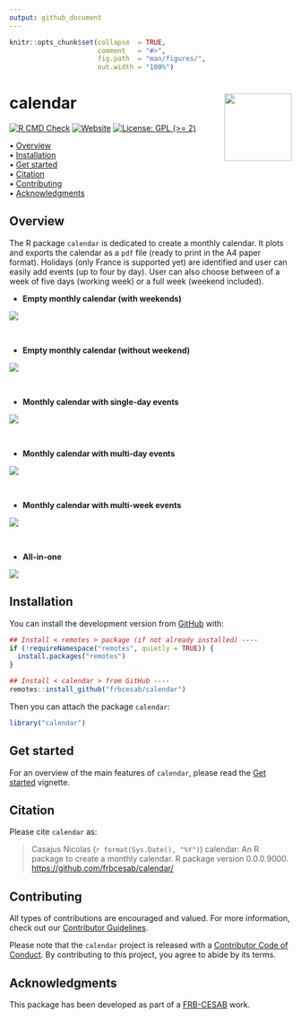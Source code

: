 ```yaml
---
output: github_document
---
```


<!-- README.md is generated from README.Rmd. Please edit that file -->


```r
knitr::opts_chunk$set(collapse  = TRUE,
                      comment   = "#>",
                      fig.path  = "man/figures/",
                      out.width = "100%")
```



calendar <img src="man/figures/logo.png" align="right" style="float:right; height:120px;"/>
=========================================================

<!-- badges: start -->
[![R CMD Check](https://github.com/frbcesab/calendar/actions/workflows/R-CMD-check.yaml/badge.svg)](https://github.com/frbcesab/calendar/actions/workflows/R-CMD-check.yaml)
[![Website](https://github.com/frbcesab/calendar/actions/workflows/pkgdown.yaml/badge.svg)](https://github.com/frbcesab/calendar/actions/workflows/pkgdown.yaml)
[![License: GPL (>= 2)](https://img.shields.io/badge/License-GPL%20%28%3E%3D%202%29-blue.svg)](https://choosealicense.com/licenses/gpl-2.0/)
<!-- badges: end -->



<p align="left">
  • <a href="#overview">Overview</a><br>
  • <a href="#installation">Installation</a><br>
  • <a href="#get-started">Get started</a><br>
  • <a href="#citation">Citation</a><br>
  • <a href="#contributing">Contributing</a><br>
  • <a href="#acknowledgments">Acknowledgments</a>
</p>



## Overview


The R package `calendar` is dedicated to create a monthly calendar. It plots and exports the calendar as a `pdf` file (ready to print in the A4 paper format). Holidays (only France is supported yet) are identified and user can easily add events (up to four by day). User can also choose between of a week of five days (working week) or a full week (weekend included).


- **Empty monthly calendar (with weekends)**

![](man/figures/calendar-demo-1.png)

<br/>

- **Empty monthly calendar (without weekend)**

![](man/figures/calendar-demo-2.png)

<br/>

- **Monthly calendar with single-day events**

![](man/figures/calendar-demo-3.png)

<br/>

- **Monthly calendar with multi-day events**

![](man/figures/calendar-demo-4.png)

<br/>

- **Monthly calendar with multi-week events**

![](man/figures/calendar-demo-5.png)

<br/>

- **All-in-one**

![](man/figures/calendar-demo-6.png)


## Installation

You can install the development version from [GitHub](https://github.com/) with:

```r
## Install < remotes > package (if not already installed) ----
if (!requireNamespace("remotes", quietly = TRUE)) {
  install.packages("remotes")
}

## Install < calendar > from GitHub ----
remotes::install_github("frbcesab/calendar")
```

Then you can attach the package `calendar`:

```r
library("calendar")
```



## Get started

For an overview of the main features of `calendar`, please read the 
[Get started](https://frbcesab.github.io/calendar/articles/calendar.html)
vignette.



## Citation

Please cite `calendar` as: 

> Casajus Nicolas (`r format(Sys.Date(), "%Y")`) calendar: An R 
package to create a monthly calendar. R package version 0.0.0.9000. 
<https://github.com/frbcesab/calendar/>



## Contributing

All types of contributions are encouraged and valued. For more information, 
check out our [Contributor Guidelines](https://github.com/frbcesab/calendar/blob/main/CONTRIBUTING.md).

Please note that the `calendar` project is released with a 
[Contributor Code of Conduct](https://contributor-covenant.org/version/2/1/CODE_OF_CONDUCT.html). 
By contributing to this project, you agree to abide by its terms.



## Acknowledgments

This package has been developed as part of a 
[FRB-CESAB](https://www.fondationbiodiversite.fr/en/about-the-foundation/le-cesab/) work.
